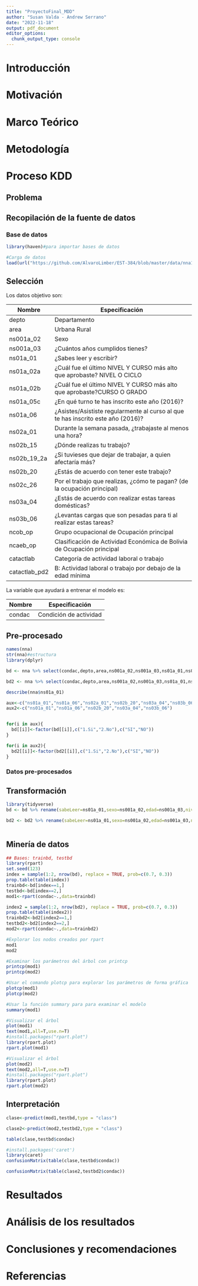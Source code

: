 ```yaml
---
title: "ProyectoFinal_MDD"
author: "Susan Valda - Andrew Serrano"
date: "2022-11-18"
output: pdf_document
editor_options: 
  chunk_output_type: console
---
```


# Introducción

# Motivación

# Marco Teórico

# Metodología

# Proceso KDD

## Problema

## Recopilación de la fuente de datos
### Base de datos

```r
library(haven)#para importar bases de datos

#Carga de datos
load(url("https://github.com/AlvaroLimber/EST-384/blob/master/data/nna16.RData?raw=true"))
```

## Selección
Los datos objetivo son:

| Nombre        | Especificación                                                                           |
|---------------|------------------------------------------------------------------------------------------|
| depto         | Departamento                                                                             |
| area          | Urbana Rural                                                                             |
| ns001a_02     | Sexo                                                                                     |
| ns001a_03     | ¿Cuántos años cumplidos tienes?                                                          |
| ns01a_01      | ¿Sabes leer y escribir?                                                                  |
| ns01a_02a     | ¿Cuál fue el último NIVEL Y CURSO más alto que aprobaste? NIVEL O CICLO                  |
| ns01a_02b     | ¿Cuál fue el último NIVEL Y CURSO más alto que aprobaste?CURSO O GRADO                   |
| ns01a_05c     | ¿En qué turno te has inscrito este año (2016)?                                           |
| ns01a_06      | ¿Asistes/Asististe regularmente al curso al que te has inscrito este año (2016)?         |
| ns02a_01      | Durante la semana pasada, ¿trabajaste al menos una hora?                                 |
| ns02b_15      | ¿Dónde realizas tu trabajo?                                                              |
| ns02b_19_2a   | ¿Si tuvieses que dejar de trabajar, a quien afectaría más?                               |
| ns02b_20      | ¿Estás de acuerdo con tener este trabajo?                                                |
| ns02c_26      | Por el trabajo que realizas, ¿cómo te pagan? (de la ocupación principal)                 |
| ns03a_04      | ¿Estás de acuerdo con realizar estas tareas domésticas?                                  |
| ns03b_06      | ¿Levantas cargas que son pesadas para ti al realizar estas tareas?                       |
| ncob_op       | Grupo ocupacional de Ocupación principal                                                 |
| ncaeb_op      | Clasificación de Actividad Económica de Bolivia de Ocupación principal                   |
| catactlab     | Categoría de actividad laboral o trabajo                                                 |
| catactlab_pd2 | B: Actividad laboral o trabajo por debajo de la edad mínima                              |

La variable que ayudará a entrenar el modelo es:

| Nombre 	| Especificación         	|
|--------	|------------------------	|
| condac 	| Condición de actividad 	|

## Pre-procesado

```r
names(nna)
str(nna)#estructura 
library(dplyr)

bd <- nna %>% select(condac,depto,area,ns001a_02,ns001a_03,ns01a_01,ns01a_02a,ns01a_02b,ns01a_05c,ns01a_06,ns02a_01,ns02b_15,ns02b_19_2a,ns02b_20,ns02c_26,ns03a_04,ns03b_06,ncob_op,ncaeb_op,catactlab,catactlab_pd2)

bd2 <- nna %>% select(condac,depto,area,ns001a_02,ns001a_03,ns01a_01,ns01a_02a,ns01a_02b,ns01a_05c,ns01a_06,ns02b_15,ns02b_19_2a,ns02b_20,ns02c_26,ns03a_04,ns03b_06,ncob_op,ncaeb_op,catactlab,catactlab_pd2)

describe(nna$ns01a_01)

aux<-c("ns01a_01","ns01a_06","ns02a_01","ns02b_20","ns03a_04","ns03b_06")
aux2<-c("ns01a_01","ns01a_06","ns02b_20","ns03a_04","ns03b_06")


for(i in aux){
  bd[[i]]<-factor(bd[[i]],c("1.Si","2.No"),c("SI","NO"))
}

for(i in aux2){
  bd2[[i]]<-factor(bd2[[i]],c("1.Si","2.No"),c("SI","NO"))
}
```


### Datos pre-procesados

## Transformación
```r
library(tidyverse)
bd <- bd %>% rename(sabeLeer=ns01a_01,sexo=ns001a_02,edad=ns001a_03,nivel_ciclo=ns01a_02a,curso_grado=ns01a_02b,turno=ns01a_05c,asiste=ns01a_06,trab_1hr=ns02a_01,lug_trab=ns02b_15,afecta=ns02b_19_2a,deacuerdo=ns02b_20,pago=ns02c_26,lab_dom=ns03a_04,car_pes=ns03b_06,grupo=ncob_op,clasi=ncaeb_op,categ=catactlab,clasi=ncaeb_op,act_lab=catactlab_pd2)

bd2 <- bd2 %>% rename(sabeLeer=ns01a_01,sexo=ns001a_02,edad=ns001a_03,nivel_ciclo=ns01a_02a,curso_grado=ns01a_02b,turno=ns01a_05c,asiste=ns01a_06,lug_trab=ns02b_15,afecta=ns02b_19_2a,deacuerdo=ns02b_20,pago=ns02c_26,lab_dom=ns03a_04,car_pes=ns03b_06,grupo=ncob_op,clasi=ncaeb_op,categ=catactlab,clasi=ncaeb_op,act_lab=catactlab_pd2)
  
```



## Minería de datos

```r
## Bases: trainbd, testbd
library(rpart)
set.seed(123)
index = sample(1:2, nrow(bd), replace = TRUE, prob=c(0.7, 0.3))
prop.table(table(index))
trainbd<-bd[index==1,]
testbd<-bd[index==2,]
mod1<-rpart(condac~.,data=trainbd)

index2 = sample(1:2, nrow(bd2), replace = TRUE, prob=c(0.7, 0.3))
prop.table(table(index2))
trainbd2<-bd2[index2==1,]
testbd2<-bd2[index2==2,]
mod2<-rpart(condac~.,data=trainbd2)

#Explorar los nodos creados por rpart
mod1
mod2

#Examinar los parámetros del árbol con printcp
printcp(mod1)
printcp(mod2)

#Usar el comando plotcp para explorar los parámetros de forma gráfica
plotcp(mod1)
plotcp(mod2)

#Usar la función summary para para examinar el modelo
summary(mod1)

#Visualizar el árbol
plot(mod1)
text(mod1,all=T,use.n=T)
#install.packages("rpart.plot")
library(rpart.plot)
rpart.plot(mod1)

#Visualizar el árbol
plot(mod2)
text(mod2,all=T,use.n=T)
#install.packages("rpart.plot")
library(rpart.plot)
rpart.plot(mod2)
```
## Interpretación
```r
clase<-predict(mod1,testbd,type = "class")

clase2<-predict(mod2,testbd2,type = "class")

table(clase,testbd$condac)

#install.packages('caret')
library(caret)
confusionMatrix(table(clase,testbd$condac))

confusionMatrix(table(clase2,testbd2$condac))


```


# Resultados

# Análisis de los resultados

# Conclusiones y recomendaciones

# Referencias